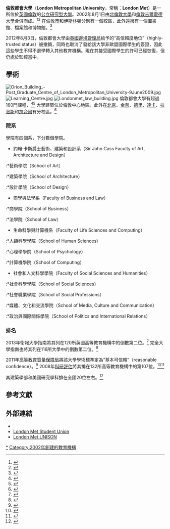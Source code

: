 {{Coord|51.551574|N|0.110687|W|type:edu|display=title}}
{{Infobox university
|name = London Metropolitan University
|SealImage = London Metropolitan University logo.svg
|image = London, UK - panoramio (549).jpg
|image_size = 300px
|image_alt =
|caption =
|latin_name =
|mottoeng =
|established =  2002年8月1日
|type = [[公立大學|公立大學]]
|endowment = £132萬（2012年7月31日）
|chancellor =
|vice_chancellor = Prof. Malcolm Gillies
|head_label = Patron
|head = HRH [[安德魯王子_(約克公爵)|The Prince Andrew, Duke of York]] KG<ref>[http://www.londonmet.ac.uk/why-london-met/about-the-university/the-vice-chancellors-office/news-from-the-vice-chancellor/v-cs-newsletters-/april-2013-staff-newsletter-from-the-vice-chancellor A new patron] {{Wayback|url=http://www.londonmet.ac.uk/why-london-met/about-the-university/the-vice-chancellors-office/news-from-the-vice-chancellor/v-cs-newsletters-/april-2013-staff-newsletter-from-the-vice-chancellor |date=20131219073817 }} April 2013 Staff Newsletter</ref>

| students       = {{HESA student population|INSTID=0202}} ({{HESA year}})<ref name="HESA citation">{{HESA citation}}</ref>
| undergrad      = {{HESA undergraduate population|INSTID=0202}} ({{HESA year}})<ref name="HESA citation"/>
| postgrad       = {{HESA postgraduate population|INSTID=0202}} ({{HESA year}})<ref name="HESA citation"/>
|nickname = London Met
|city = [[倫敦|倫敦]]
|state =
|country = [[英國|英國]]
|campus = [[霍洛韋|霍洛韋]]、[[阿爾蓋特|阿爾蓋特]]和[[摩蓋特|摩蓋特]]
|free_label = [[倫敦地鐵|倫敦地鐵]]站
|free = [[霍洛韋路地鐵站|霍洛韋路]]<br/>[[阿爾蓋特東站|阿爾蓋特東]]
|academic_staff = 2,400<ref>[http://www.londonmet.ac.uk/about/facts.cfm Facts and Figures] {{Wayback|url=http://www.londonmet.ac.uk/about/facts.cfm |date=20070107102211 }} – from official website</ref>
|administrative_staff =
|sports = [[籃球|籃球]]
|colours = 紫色 {{color box|#5D2D90}} 灰色 {{color box|#666666}}
|affiliations = [[國際工程技術學會|IET]]<br/> [[英國電腦學會|BCS]]<br/> [[歐洲大學協會|EUA]]<br/>[[大英國協大學協會|ACU]]<br/>[[Million+|Million+]]<br/>[[Universities_UK|Universities UK]]<br/>[[International_Association_of_Aviation_Personnel_Schools|IAAPS]]
|footnotes =
|website = {{URL|www.londonmet.ac.uk}}
|address =
|logo =
}}
'''倫敦都會大學'''（'''London Metropolitan University'''，常稱：'''London Met'''）是一所位於[[英國|英國]][[倫敦|倫敦]]的[[公立大學|公立]][[研究型大學|研究型大學]]。2002年8月1日由[[北倫敦大學|北倫敦大學]]和[[倫敦吉爾霍德大學|倫敦吉爾霍德大學]]合併而成。<ref>{{Cite web| title=160 years of London Met| url=http://www.londonmet.ac.uk/about/160-years.cfm| publisher=London Metropolitan University| accessdate=27 August 2012| deadurl=yes| archiveurl=https://web.archive.org/web/20120913093124/http://www.londonmet.ac.uk/about/160-years.cfm| archivedate=2012年9月13日}}</ref><ref name="TheIndependentAZ">{{Cite news| url=http://student.independent.co.uk/into_university/az_uni_colleges/article2807263.ece| title=A-Z Unis & Colleges: London Metropolitan University| author=Chris Green| date=| publisher=The Independent| deadurl=yes| archiveurl=https://archive.is/20071013222135/http://student.independent.co.uk/into_university/az_uni_colleges/article2807263.ece| archivedate=2007-10-13| accessdate=2013-12-17}}</ref> 在[[倫敦市|倫敦市]]和[[伊斯林頓倫敦自治市|伊斯林頓]]分別有一個校區，此外還擁有一個圖書館、檔案館和博物館。<ref>{{cite web| url=http://www.unionhistory.info/about.php| title=TUC | History Online| publisher=Unionhistory.info| accessdate=2011-10-21| archive-date=2020-08-02| archive-url=https://web.archive.org/web/20200802115405/http://www.unionhistory.info/about.php| dead-url=no}}</ref>

2012年8月3日，倫敦都會大學由[[英國邊境管理局|英國邊境管理局]]給予的“高信賴度地位”（highly-trusted status）被撤銷，同時也取消了發給該大學非歐盟國際學生的簽證，因此這些學生不得不退學轉入其他教育機構。現在其接受國際學生的許可已經恢復，但仍處於監控當中。

==學術==
[[File:Orion_Building_-Post_Graduate_Centre_of_London_Metropolitan_University-9June2009.jpg|thumb]]
[[File:Learning_Centre.jpg|thumb]]
[[File:Londonmet_law_building.jpg|thumb]]
倫敦都會大學有超過160門課程，<ref>{{Cite web| url=http://www.londonmet.ac.uk/news/new-directions1.cfm| title=New directions at London Met| date=15 April 2011| publisher=London Metropolitan University| accessdate=27 August 2012| deadurl=yes| archiveurl=https://web.archive.org/web/20120104110056/http://www.londonmet.ac.uk/news/new-directions1.cfm| archivedate=2012年1月4日}}</ref><ref name="HESA">{{cite web|url= http://www.hesa.ac.uk/dox/dataTables/studentsAndQualifiers/download/institution0708.xls?v=1.0|title= Table 0a – All students by institution, mode of study, level of study, gender and domicile 2007/08|accessdate= 2009-09-01|format= [[Microsoft_Excel|Microsoft Excel]] spreadsheet|publisher= [[Higher_Education_Statistics_Agency|Higher Education Statistics Agency]]|deadurl= yes|archiveurl= https://web.archive.org/web/20101207072113/http://www.hesa.ac.uk/dox/dataTables/studentsAndQualifiers/download/institution0708.xls?v=1.0|archivedate= 2010-12-07}}</ref> 大學建築位於倫敦中心地區。此外在[[北京|北京]]、[[金奈|金奈]]、[[德里|德里]]、[[達卡|達卡]]、[[拉哥斯|拉哥斯]]和[[拉合爾|拉合爾]]有分校區。<ref>{{Cite web| url=http://www.londonmet.ac.uk/international/international-students.cfm| title=International students| publisher=London Metropolitan University| accessdate=27 August 2012| archive-url=https://web.archive.org/web/20120820011442/http://www.londonmet.ac.uk/international/international-students.cfm| archive-date=2012-08-20| dead-url=yes}}</ref>

===院系===

學院有四個系，下分數個學院。
*約翰·卡斯爵士藝術、建築和設計系（Sir John Cass Faculty of Art, Architecture and Design）
:*藝術學院（School of Art）
:*建築學院（School of Architecture）
:*設計學院（School of Design）
*商學與法學系（Faculty of Business and Law）
:*商學院（School of Business）
:*法學院（School of Law）
*生命科學與計算機系（Faculty of Life Sciences and Computing）
:*人類科學學院（School of Human Sciences）
:*心理學學院（School of Psychology）
:*計算機學院（School of Computing）
*社會和人文科學學院（Faculty of Social Sciences and Humanities）
:*社會科學學院（School of Social Sciences）
:*社會職業學院（School of Social Professions）
:*媒體、文化和交流學院（School of Media, Culture and Communication）
:*政治與國際關係學院（School of Politics and International Relations）

===排名===
{{Infobox UK university rankings
| QS_W = 651-700|THE_W=601—800
| Complete     = 114
| The_Guardian = 118
| Times/Sunday_Times = 121
}}

2013年衛報大學指南將其列在120所英國高等教育機構中的倒數第二位。<ref>{{Cite web| url=http://www.guardian.co.uk/education/table/2012/may/21/university-league-table-2013| title=University guide 2013: University league table| publisher=The Guardian| date=21 May 2012| accessdate=30 August 2012| archive-date=2012-11-14| archive-url=https://web.archive.org/web/20121114144355/http://www.guardian.co.uk/education/table/2012/may/21/university-league-table-2013| dead-url=no}}</ref> 完全大學指南也將其列在116所大學中的倒數第二位。<ref>{{Cite web| url=http://www.thecompleteuniversityguide.co.uk/league-tables/rankings| title=University league table| publisher=Complete University Guide| date=22 May 2012| accessdate=14 January 2013| archive-date=2018-06-14| archive-url=https://web.archive.org/web/20180614121838/https://www.thecompleteuniversityguide.co.uk/league-tables/rankings| dead-url=no}}</ref>

2011年[[高等教育質量保障局|高等教育質量保障局]]將該大學學術標準定為“基本可信賴”（reasonable confidence）。<ref>{{Cite web| url=http://www.qaa.ac.uk/InstitutionReports/Pages/London-Metropolitan.aspx| title=London Metropolitan University| series=Institution Reports| publisher=Quality Assurance Agency| date=15 April 2011| accessdate=30 August 2011| archive-url=https://web.archive.org/web/20110731113120/http://www.qaa.ac.uk/InstitutionReports/Pages/London-Metropolitan.aspx| archive-date=2011-07-31| dead-url=yes}}</ref> 2008年[[科研評估|科研評估]]將其排在132所高等教育機構中的第107位。<ref>{{cite web| url=http://www.timeshighereducation.co.uk/Journals/THE/THE/18_December_2008/attachments/RAE2008_THE_RESULTS.pdf| title=Times Higher Education RAE league table| format=PDF| accessdate=2011-10-21| archive-date=2012-08-20| archive-url=https://web.archive.org/web/20120820030800/http://www.timeshighereducation.co.uk/Journals/THE/THE/18_December_2008/attachments/RAE2008_THE_RESULTS.pdf| dead-url=no}}</ref><ref>{{Cite web| url=http://www.rae.ac.uk/results/qualityProfile.aspx?id=720&type=hei| title=RAE 2008 quality profiles: London Metropolitan University| series=Research Assessment Exercise| publisher=Higher Education Funding Council for England| accessdate=30 August 2012| archive-date=2021-08-29| archive-url=https://web.archive.org/web/20210829195621/http://www.rae.ac.uk/results/qualityProfile.aspx?id=720&type=hei| dead-url=no}}</ref>

其建築學部和美國研究學科排在全國20位左右。<ref>{{cite news| url=http://www.guardian.co.uk/education/table/2011/may/17/university-league-table-2012| location=London| work=The Guardian| title=University league table| date=17 May 2011| accessdate=2013-12-18| archive-date=2013-07-13| archive-url=https://web.archive.org/web/20130713140445/http://www.guardian.co.uk/education/table/2011/may/17/university-league-table-2012| dead-url=no}}</ref>

==參考文獻==
{{reflist|2}}

==外部連結==
*{{Official website|http://www.londonmet.ac.uk}}
*[http://www.londonmetsu.org.uk/ London Met Student Union] {{Wayback|url=http://www.londonmetsu.org.uk/ |date=20201102094827 }}
*[http://www.londonmetunison.org.uk/ London Met UNISON] {{Wayback|url=http://www.londonmetunison.org.uk/ |date=20201030221357 }}

{{Universities in the United Kingdom}}

[[Category:倫敦都會大學|*]]
[[Category:2002年創建的教育機構|Category:2002年創建的教育機構]]